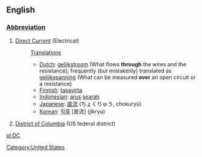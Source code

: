 ==English==
[[Category:United States]]
===[[Wiktionary:List of acronyms and abbreviations|Abbreviation]]===
#[[Direct Current]] (Electrical)
#:[[Translation]]s
#:*[[Dutch]]: [[gelijkstroom]] (What flows '''through''' the wires and the resistance); frequently (but mistakenly) translated as [[gelijkspanning]] (What can be measured '''over''' an open circuit or a resistance)
#:*[[Finnish]]: [[tasavirta]]
#:*[[Indonesian]]: [[arus]] [[arah|searah]]
#:*[[Japanese]]: [[直流]] (ちょくりゅう, chokuryū)
#:*[[Korean]]: [[직류]] [直流] (jikryu)
#[[District of Columbia]] (US federal district)

[[pl:DC]]
